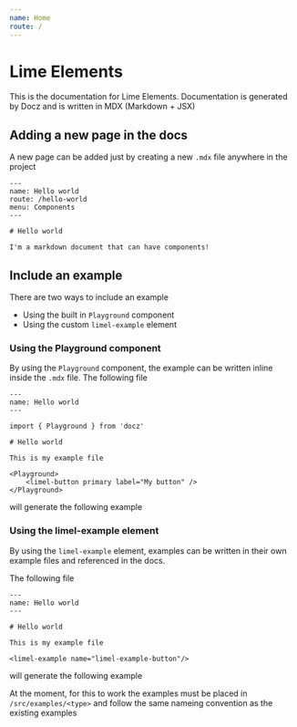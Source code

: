 ```yaml
---
name: Home
route: /
---
```



# Lime Elements

This is the documentation for Lime Elements. Documentation is generated by Docz and
is written in MDX (Markdown + JSX)

## Adding a new page in the docs

A new page can be added just by creating a new `.mdx` file anywhere in the project

```mdx
---
name: Hello world
route: /hello-world
menu: Components
---

# Hello world

I'm a markdown document that can have components!
```

## Include an example

There are two ways to include an example

* Using the built in `Playground` component
* Using the custom `limel-example` element

### Using the Playground component

By using the `Playground` component, the example can be written inline inside the `.mdx`
file. The following file

```mdx
---
name: Hello world
---

import { Playground } from 'docz'

# Hello world

This is my example file

<Playground>
    <limel-button primary label="My button" />
</Playground>
```

will generate the following example

<Playground>
    <limel-button primary label="My button" />
</Playground>

### Using the limel-example element

By using the `limel-example` element, examples can be written in their own example
files and referenced in the docs.

The following file

```mdx
---
name: Hello world
---

# Hello world

This is my example file

<limel-example name="limel-example-button"/>
```

will generate the following example

<limel-example name="limel-example-button"/>

At the moment, for this to work the examples must be placed in `/src/examples/<type>` and
follow the same nameing convention as the existing examples
